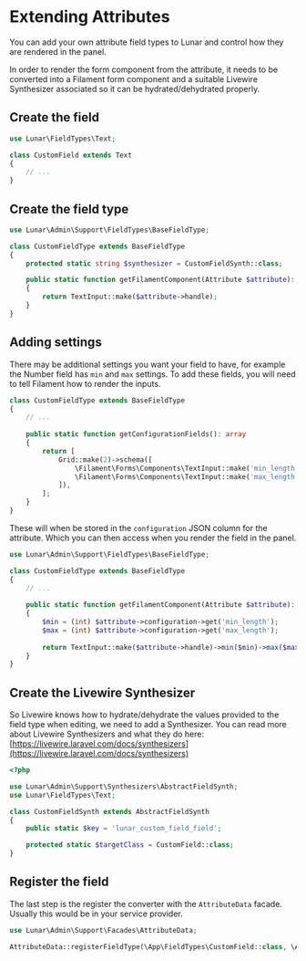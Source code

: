 # Extending Attributes

You can add your own attribute field types to Lunar and control how they are rendered in the panel.

In order to render the form component from the attribute, it needs to be converted into a Filament form component and a suitable Livewire Synthesizer associated so it can be hydrated/dehydrated properly.

## Create the field

```php
use Lunar\FieldTypes\Text;

class CustomField extends Text
{
    // ...
}
```

## Create the field type

```php
use Lunar\Admin\Support\FieldTypes\BaseFieldType;

class CustomFieldType extends BaseFieldType
{
    protected static string $synthesizer = CustomFieldSynth::class;

    public static function getFilamentComponent(Attribute $attribute): Component
    {
        return TextInput::make($attribute->handle);
    }
}
```

## Adding settings

There may be additional settings you want your field to have, for example the Number field has `min` and `max` settings.
To add these fields, you will need to tell Filament how to render the inputs.

```php
class CustomFieldType extends BaseFieldType
{
    // ...
    
    public static function getConfigurationFields(): array
    {
        return [
            Grid::make(2)->schema([
                \Filament\Forms\Components\TextInput::make('min_length'),
                \Filament\Forms\Components\TextInput::make('max_length'),
            ]),
        ];
    }
}
```

These will when be stored in the `configuration` JSON column for the attribute. Which you can then access when you
render the field in the panel.

```php
use Lunar\Admin\Support\FieldTypes\BaseFieldType;

class CustomFieldType extends BaseFieldType
{
    // ...
    
    public static function getFilamentComponent(Attribute $attribute): Component
    {
        $min = (int) $attribute->configuration->get('min_length');
        $max = (int) $attribute->configuration->get('max_length');
        
        return TextInput::make($attribute->handle)->min($min)->max($max);
    }
}
```

## Create the Livewire Synthesizer

So Livewire knows how to hydrate/dehydrate the values provided to the field type when editing, we need to add a
Synthesizer. You can read more about Livewire Synthesizers and what they do
here: [https://livewire.laravel.com/docs/synthesizers](https://livewire.laravel.com/docs/synthesizers)

```php
<?php

use Lunar\Admin\Support\Synthesizers\AbstractFieldSynth;
use Lunar\FieldTypes\Text;

class CustomFieldSynth extends AbstractFieldSynth
{
    public static $key = 'lunar_custom_field_field';

    protected static $targetClass = CustomField::class;
}
```

## Register the field

The last step is the register the converter with the `AttributeData` facade. Usually this would be in your service
provider.

```php
use Lunar\Admin\Support\Facades\AttributeData;

AttributeData::registerFieldType(\App\FieldTypes\CustomField::class, \App\Panel\FieldTypes\CustomFieldType::class);
```
